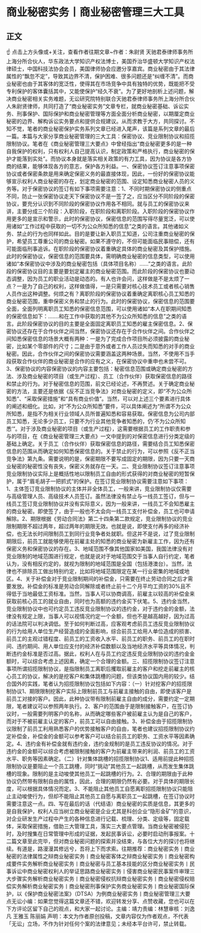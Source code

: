 # 商业秘密实务丨商业秘密管理三大工具
## 正文
☝ 点击上方头像或+关注，查看作者往期文章~作者：朱尉贤 天驰君泰律师事务所上海分所合伙人，华东政法大学知识产权法博士，美国乔治华盛顿大学知识产权法律硕士，中国科技法协会会员，美国律师协会应邀分享嘉宾。商业秘密由于其法律属性的“飘忽不定”，导致其边界不清，保护困难、很多问题还是“纠缠不清”。而商业秘密也由于其客体的宽泛性，使得其在市场竞争中具有独特的优势，既能把不受专利保护的客体囊括其中，又能使保护“经久不衰”。为了更好地剖析上述问题，解决商业秘密相关实务难题，无讼研究院特别联合天驰君泰律师事务所上海分所合伙人朱尉贤律师，共同打造了“商业秘密实务”文章专栏，就商业秘密基础、诉讼实务、刑事保护、国际保护和商业秘密管理等方面全面分析商业秘密，以期厘定商业秘密的边界、解构诉讼实务要点和提供合规建议。从而求教于大方，共同探讨。不知不觉，笔者的商业秘密保护实务系列文章已经进入尾声，该篇是系列文章的最后一篇。本篇与大家分享商业秘密管理的三大工具：保密协议、竞业限制协议和招揽限制协议。笔者在《商业秘密管理三大要点》中曾经指出“商业秘密更多的是一种自我保护的权利，只有权利人自己提高认识，制定政策和严格执行，商业秘密的保护才能落到实处”。而协议本身就是落实相关政策的有力工具，因为协议是各方协商的结果，能够体现各方的意志，保护各方利益。一、保密协议签订注意事项保密协议或者保密条款是用来确定保密义务的最直接体现，因此，一份好的保密协议能够宣示权利人商业秘密的存在，划定商业秘密的范围、设定知悉商业秘密人员的义务等。对于保密协议的签订有如下事项需要注意：1、不同时期保密协议的侧重点不同，防止一张保密协议走天下保密协议不是一签了之，应当区分不同阶段的保密协议，要充分认识到不同阶段的保密协议作用各不相同。就与员工的保密协议来讲，主要分成三个阶段：入职阶段，在职阶段和离职阶段。入职阶段的保密协议作用更多的是宣示和警示，此时的保密协议，保密信息的范围写得尽量宽泛，可以使用诸如“工作过程中获取的一切不为公众所知悉的信息”之类的语言。其他诸如义务、禁止的行为也同样如此。目的是要让新入职员工知道，公司注重商业秘密的保护，希望员工尊重公司的商业秘密。如果不遵守的，不但可能面临民事赔偿，还有可能面临刑事追诉。在职阶段的保密协议着重确定具体的商业秘密及其保护措施。此时的保密协议，保密信息的范围要具体，需明确商业秘密的信息类型，可以使用诸如“本保密协议中涉及的商业秘密包括（具体项目名称）……”之类的语言。此阶段的保密协议目的主要是要划定雇主的商业秘密范围。而此阶段的保密协议也要动态调整，因为员工的职业活动是动态的。有人也许会问，这样做是不是太烦了一点？一是为了自己的权利，这样做值得，一是只需要对核心技术员工或者核心销售人员作出这种调整。何烦之有？离职阶段的保密协议着重确定离职核心员工知悉的商业秘密范围，重申保密义务和禁止的行为。此时的保密协议，保密信息的范围要全面，全面列明离职员工知悉的保密信息范围，可以使用诸如“本人在职期间知悉的保密信息如下：…….和在工作中获取的其他不为公众所知悉的信息”之类的语言。此阶段保密协议的目的主要是全面固定离职员工知悉的雇主保密信息。2、保密协议还存在于合作伙伴之间当然，保密协议还存在于合作伙伴之间。合作伙伴之间知悉保密信息的场景大概有两种：一是为了完成合作项目所必须披露的商业秘密，比如某个零部件的尺寸；二是由于意外或者工作人员过失而知悉的对手的商业秘密。因此，合作伙伴之间的保密协议需要涵盖这两种场景。当然，不使用不当手段获取合作伙伴的商业秘密是合作的应有之义，在保密协议中重申也未尝不可。3、保密协议的内容保密协议的内容主要包括：秘密信息范围或确定商业秘密的方法、涉及商业秘密的项目（或生产过程）、员工（合作伙伴）获取保密信息的路径和禁止的行为。对于秘密信息的范围，前文已经论述，不再赘述。关于确定商业秘密的方法，主要还是依据《反不正当竞争法》对商业秘密的定义，即“不为公众所知悉”、“采取保密措施”和“具有商业价值”。当然，可以对上述三个要素进行具体的阐述和细化。比如，对“不为公众所知悉”要件，可以具体阐述为“所谓不为公众所知悉，是指不为相关行业领域人员所普遍知悉和容易获取。保密信息为公司内部员工知悉，无论多少员工，只要不为行业其他竞争者知悉的，仍‘不为公众所知悉’”。对于涉及商业秘密的项目（或生产过程），这需要根据员工的工作职责和参与的项目，在《商业秘密管理三大要点》一文中提到的对保密信息进行分类定级的基础上确定。关于员工（合作伙伴）获取保密信息的路径，需要结合员工知悉保密信息的范围从而确定如何知悉保密信息的。关于禁止的行为，可以参照《反不正当竞争法》第九条。需要说明的是，保密期限不要写成固定的期限，因为只要一天商业秘密的秘密性没有丧失，保密义务就存在一天。二、竞业限制协议签订注意事项竞业限制协议实际上是概括性地以限制员工自由的形式获得的对商业秘密的短暂保护，属于“眉毛胡子一把抓式”的保护。在签订竞业限制协议需要注意如下事项：1、主体签订竞业限制协议的主体并非全体员工，一般来讲，竞业限制协议仅需要与高级管理人员、高级技术人员签订。虽然法律没有禁止与一线员工签订，但与一线员工签订竞业限制协议并没有实际意义，因为一般来讲，一线员工不会知悉雇主的商业秘密。即使签了，由于一般也不太会向一线员工支付补偿金，员工也可申请解除。2、期限根据《劳动合同法》第二十四条第二款规定，竞业限制协议的竞业限制期限不超过两年，超过两年的期限无效。也就是说，即使支付再多的经济补偿，也无法长时间限制员工到同行业竞争者处就职。但这并不是说，过了竞业限制期限后，前员工就能够使用在前雇主处的知悉的商业秘密为新雇主工作，因为还有保密义务和保密协议的存在。3、地域范围不像其他国家如美国，我国法律没有对竞业限制的地域范围进行规定，也就是说对于地域范围交于当事人自行约定，笔者认为，没有相反约定的，就视为限制的地域范围是全国（包括港澳台）。当然，法律也不排除员工做出特别约定，比如将地域范围限定在某一行业密集的地域或地区。4、关于补偿金对于竞业限制期间的补偿金，只需要在终止劳动合同之后才需要发放。补偿金的标准是劳动合同解除或者终止前十二个月平均工资的30%且不得低于当地最低工资标准。当然，当事人可以协商调高，前雇主以较高的补偿金来获取前核心员工的就业自由，同时也为高额的违约金买下伏笔。5、违约金当然，竞业限制协议中也可约定员工违反竞业限制协议的违约金，对于违约金的金额，法律没有规定上限，当事人可以视情况约定一个金额，但也不是越高越好，因为过高的话法院可以判决调低。至于如何判断过高，应客观考虑前员工违反竞业限制协议的行为给用人单位生产经营造成的全面影响，综合前员工给用人单位造成的损害、前员工的主观过错程度、前员工的工资收入水平、前员工的职务、前员工的在职时间、违约期间、用人单位应支付的经济补偿数额以及当地经济水平等具体情况，判断违约金标准是否过高。据此，权利人在与员工约定违反竞业限制协议的违约金金额时，可以综合考虑上述因素，确定一个合理的金额。三、招揽限制协议签订注意事项所谓招揽限制协议，是指限制员工离职后攫取前雇主的客户和挖走前雇主的核心员工的协议，解决的是挖客户和集体跳槽的问题，但该类协议国内用的较少。结合国外的实践，笔者认为招揽限制协议包括如下内容：（一）针对挖客户的招揽限制协议1、期限限制挖客户实际上限制前员工与前雇主接触的自由，即使该客户是前员工对接的客户。因此，此种协议带有限制前雇主自由的成分，需要约定一定期限，笔者建议可以参照两年执行。2、客户的范围由于是限制接触客户，在签订协议时，一般需要列明客户的名称，从而确定哪些客户被前雇主认为是自己的客户，而对于不被前雇主认定的客户，前员工可以自由接触。3、补偿金由于招揽限制协议限制了前员工利用熟悉客户的优势接触客户的自由，笔者也建议招揽限制协议约定补偿金，补偿金的金额可以参考客户可以结合前员工的职务、工资水平等因素确定。4、违约金有补偿金就有违约金，违约金规制的是员工违反协议的情况。对于违约金的金额可以综合考虑被限制接触的客户为前雇主带来的利润、前员工的工资水平、职务等因素确定。（二）针对集体跳槽的招揽限制协议1、适用前提此种招揽限制协议是要阻止一个员工跳槽，同时“挑动”其他员工一起跳槽，从而发生集体跳槽的现象。限制的是主动唆使其他员工一起跳槽的行为。2、合理的期限由于此种协议仍然带有限制自由的属性，因此，合理的期限仍然有必要。对于具体的期限长度，可以根据具体情况而定。3、不能阻止其他员工自愿离职招揽限制协议只能阻止主动唆使行为，但却不能阻止其他员工自愿与离职员工一起跳槽，在签订协议时需要注意这一点。四、写在最后的话（代结语）商业秘密的实质是信息，其更多的是自我保护，权利人应当树立商业秘密是企业尤其是科创企业“隐形金矿”的意识，对企业研发生产过程中产生的各种信息进行记载、梳理、分类、定级等，固定载体，采取保密措施，借助三大管理工具，落实三大要点管理。当商业秘密被侵犯时，及时搜集在日常管理中形成的证据，发起民事诉讼，必要时启动刑事报案。十二篇文章至此完毕，但对商业秘密问题的探索并没结束，与各位大方的探讨也将继续。有道是，路漫漫其修远兮，吾将上下而求索。往期推荐：商业秘密实务丨商业秘密的法律属性之辩商业秘密实务丨商业秘密客体之辩商业秘密实务丨商业秘密构成要件实务解析商业秘密实务丨商业秘密与员工基本技能的区分商业秘密实务丨民事诉讼中商业秘密权利人的举证思路商业秘密实务丨侵害商业秘密民事案件审理三大步骤实务解析商业秘密实务丨商业秘密侵权抗辩商业秘密实务丨商业秘密侵权赔偿实务解析商业秘密实务丨商业秘密刑事保护实务商业秘密实务丨商业秘密国际保护，以《保护商业秘密法案》（DTSA）为例商业秘密实务丨商业秘密管理三大要点无讼小编：如果您觉得这篇文章还不错，欢迎转发分享、点赞收藏，您也可以在下方评论区留下自己的观点，和大家一起讨论。主编：靖力责编：林慧审核：刘逸凡 王雅玉 陈丽娟 声明：本文为作者原创投稿，文章内容仅为作者观点，不代表「无讼」立场，不作为针对任何个案的法律意见；未经本平台许可，禁止转载。